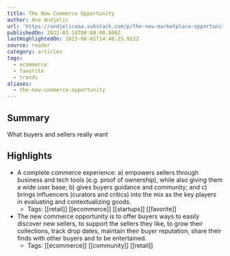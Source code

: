 ```yaml
---
title: The New Commerce Opportunity
author: Ana Andjelic
url: 'https://andjelicaaa.substack.com/p/the-new-marketplace-opportunity?s=w'
publishedOn: 2022-03-14T00:00:00.000Z
lastHighlightedOn: 2023-08-01T14:48:25.912Z
source: reader
category: articles
tags:
  - ecommerce
  - favorite
  - trends
aliases:
  - the-new-commerce-opportunity
---
```

## Summary

What buyers and sellers really want

## Highlights
- A complete commerce experience: a) empowers sellers through business and tech tools (e.g. proof of ownership), while also giving them a wide user base; b) gives buyers guidance and community; and c) brings influencers (curators and critics) into the mix as the key players in evaluating and contextualizing goods.
    - Tags: [[retail]] [[ecommerce]] [[startups]] [[favorite]] 
- The new commerce opportunity is to offer buyers ways to easily discover new sellers, to support the sellers they like, to grow their collections, track drop dates, maintain their buyer reputation, share their finds with other buyers and to be entertained.
    - Tags: [[ecommerce]] [[community]] [[retail]]
